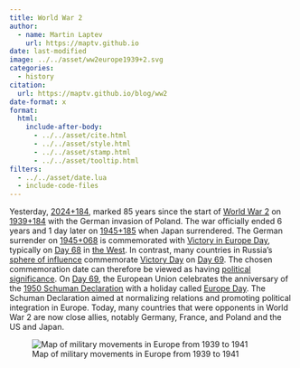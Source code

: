 ```yaml
---
title: World War 2
author:
  - name: Martin Laptev
    url: https://maptv.github.io
date: last-modified
image: ../../asset/ww2europe1939+2.svg
categories:
  - history
citation:
  url: https://maptv.github.io/blog/ww2
date-format: x
format:
  html:
    include-after-body:
      - ../../asset/cite.html
      - ../../asset/style.html
      - ../../asset/stamp.html
      - ../../asset/tooltip.html
filters:
  - ../../asset/date.lua
  - include-code-files
---
```


Yesterday, [2024+184]{.underline .blue data-bs-toggle="tooltip" data-bs-title="2024-09-01"}, marked 85 years since the start of [World War 2](https://en.wikipedia.org/wiki/World_War_II#:~:text=a%20global%20conflict%20between%20two%20coalitions%3A%20the%20Allies%20and%20the%20Axis%20powers) on [1939+184]{.underline .blue data-bs-toggle="tooltip" data-bs-title="1939-09-01"} with the German invasion of Poland. The war officially ended 6 years and 1 day later on [1945+185]{.underline .blue data-bs-toggle="tooltip" data-bs-title="1945-09-02"} when Japan surrendered. The German surrender on [1945+068]{.underline .blue data-bs-toggle="tooltip" data-bs-title="1945-05-08"} is commemorated with [Victory in Europe Day](https://en.wikipedia.org/wiki/Victory_in_Europe_Day#:~:text=day%20celebrating%20the%20formal%20acceptance%20by%20the%20Allies%20of%20World%20War%20II%20of%20Germany%27s%20unconditional%20surrender%20of%20its%20armed%20forces%20on%20Tuesday%2C%208%20May%201945), typically on [Day 68]{.underline .blue data-bs-toggle="tooltip" data-bs-title="May 8"} in [the West](https://en.wikipedia.org/wiki/Western_world#:~:text=nations%20and%20states%20in%20the%20regions%20of%20Western%20Europe%2C%5Ba%5D%20Northern%20America%2C%20and%20Australasia). In contrast, many countries in Russia's [sphere of influence](https://en.wikipedia.org/wiki/Sphere_of_influence#:~:text=a%20spatial%20region%20or%20concept%20division%20over%20which%20a%20state%20or%20organization%20has%20a%20level%20of%20cultural%2C%20economic%2C%20military%2C%20or%20political%20exclusivity) commemorate [Victory Day](https://en.wikipedia.org/wiki/Victory_in_Europe_Day#List_of_associated_holidays) on [Day 69]{.underline .blue data-bs-toggle="tooltip" data-bs-title="May 9"}. The chosen commemoration date can therefore be viewed as having [political significance](https://www.lrt.lt/en/news-in-english/19/1406122/baltic-ambassadors-snub-moscow-victory-day-event). On [Day 69]{.underline .blue data-bs-toggle="tooltip" data-bs-title="May 9"}, the European Union celebrates the anniversary of the [1950 Schuman Declaration](https://en.wikipedia.org/wiki/Schuman_Declaration#:~:text=a%20proposal%20to%20place%20French%20and%20West%20German%20production%20of%20coal%20and%20steel%20under%20a%20single%20authority) with a holiday called [Europe Day](https://en.wikipedia.org/wiki/Europe_Day#:~:text=a%20day%20celebrating%20%22peace%20and%20unity%20in%20Europe%22). The Schuman Declaration aimed at normalizing relations and promoting political integration in Europe. Today, many countries that were opponents in World War 2 are now close allies, notably Germany, France, and Poland and the US and Japan.

![Map of military movements in Europe from 1939 to 1941](../../asset/ww2europe1939+2.svg)
